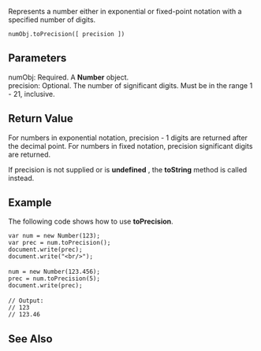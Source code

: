 Represents a number either in exponential or fixed-point notation with a specified number of digits.

 numObj.toPrecision([ precision ])
==Parameters==
; numObj: Required. A '''Number''' object.
; precision: Optional. The number of significant digits. Must be in the range 1 - 21, inclusive.

==Return Value==
For numbers in exponential notation, precision - 1 digits are returned after the decimal point. For numbers in fixed notation, precision significant digits are returned.

If precision is not supplied or is '''undefined''' , the '''toString''' method is called instead.


==Example==
The following code shows how to use '''toPrecision'''.

 var num = new Number(123);
 var prec = num.toPrecision();
 document.write(prec);
 document.write("&lt;br/&gt;");
 
 num = new Number(123.456);
 prec = num.toPrecision(5);
 document.write(prec);
 
 // Output:
 // 123
 // 123.46

==See Also==

              

              
